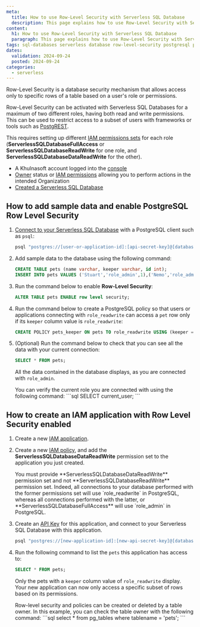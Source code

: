 ```yaml
---
meta:
  title: How to use Row-Level Security with Serverless SQL Database
  description: This page explains how to use Row-Level Security with Serverless SQL Databases
content:
  h1: How to use Row-Level Security with Serverless SQL Database
  paragraph: This page explains how to use Row-Level Security with Serverless SQL Databases
tags: sql-databases serverless database row-level-security postgresql postgrest
dates:
  validation: 2024-09-24
  posted: 2024-09-24
categories:
  - serverless
---
```


Row-Level Security is a database security mechanism that allows access only to specific rows of a table based on a user's role or permissions.

Row-Level Security can be activated with Serverless SQL Databases for a maximum of two different roles, having both read and write permissions. This can be used to restrict access to a subset of users with frameworks or tools such as [PostgREST](https://docs.postgrest.org/en/v12/).

This requires setting up different [IAM permissions sets](/identity-and-access-management/iam/reference-content/permission-sets/) for each role (**ServerlessSQLDatabaseFullAccess** or **ServerlessSQLDatabaseReadWrite** for one role, and **ServerlessSQLDatabaseDataReadWrite** for the other).

<Macro id="requirements" />

- A Khulnasoft account logged into the [console](https://console.khulnasoft.com)
- [Owner](/identity-and-access-management/iam/concepts/#owner) status or [IAM permissions](/identity-and-access-management/iam/concepts/#permission) allowing you to perform actions in the intended Organization
- [Created a Serverless SQL Database](/serverless/sql-databases/how-to/create-a-database/)

## How to add sample data and enable PostgreSQL Row Level Security

1. [Connect to your Serverless SQL Database](/serverless/sql-databases/quickstart/#how-to-connect-to-a-database) with a PostgreSQL client such as `psql`:
    ```bash
    psql "postgres://[user-or-application-id]:[api-secret-key]@[database-hostname]:5432/[database-name]?sslmode=require"
    ```

2. Add sample data to the database using the following command:
    ```sql
    CREATE TABLE pets (name varchar, keeper varchar, id int);
    INSERT INTO pets VALUES ('Stuart','role_admin',1),('Nemo','role_admin',2),('Alfie','role_readwrite',3),('Peanut','role_readwrite',4);
    ```

3. Run the command below to enable **Row-Level Security**:
    ```sql
    ALTER TABLE pets ENABLE row level security;
    ```

4. Run the command below to create a PostgreSQL policy so that users or applications connecting with `role_readwrite` can access a `pet` row only if its `keeper` column value is `role_readwrite`:
    ```sql
    CREATE POLICY pets_keeper ON pets TO role_readwrite USING (keeper = current_user);
    ```

5. (Optional) Run the command below to check that you can see all the data with your current connection:
    ```sql
    SELECT * FROM pets;
    ```
    All the data contained in the database displays, as you are connected with `role_admin`.
    
    <Message type="tip">
    You can verify the current role you are connected with using the following command:
    ```sql
    SELECT current_user;
    ```
    </Message>

## How to create an IAM application with Row Level Security enabled

1. Create a new [IAM application](/identity-and-access-management/iam/how-to/create-application/).

2. Create a new [IAM policy](/identity-and-access-management/iam/how-to/create-policy/), and add the **ServerlessSQLDatabaseDataReadWrite** permission set to the application you just created.

    <Message type="note">
    You must provide **ServerlessSQLDatabaseDataReadWrite** permission set and not **ServerlessSQLDatabaseReadWrite** permission set. Indeed, all connections to your database performed with the former permissions set will use `role_readwrite` in PostgreSQL, whereas all connections performed with the latter, or **ServerlessSQLDatabaseFullAccess** will use `role_admin` in PostgreSQL.
    </Message>

3. Create an [API Key](/identity-and-access-management/iam/how-to/create-api-keys/) for this application, and connect to your Serverless SQL Database with this application.
    ```bash
    psql "postgres://[new-application-id]:[new-api-secret-key]@[database-hostname]:5432/[database-name]?sslmode=require"
    ```

4. Run the following command to list the `pets` this application has access to:
    ```sql
    SELECT * FROM pets;
    ```
    Only the pets with a `keeper` column value of `role_readwrite` display. Your new application can now only access a specific subset of rows based on its permissions.

    <Message type="tip">
    Row-level security and policies can be created or deleted by a table owner. In this example, you can check the table owner with the following command:
    ```sql
    select * from pg_tables where tablename = 'pets';
    ```
    </Message>
